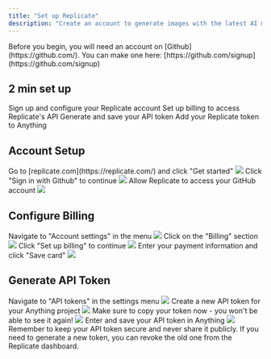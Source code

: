 ```yaml
---
title: "Set up Replicate"
description: "Create an account to generate images with the latest AI models."
---
```


<Note>
  Before you begin, you will need an account on [Github](https://github.com/). You can make one here: [https://github.com/signup](https://github.com/signup)
</Note>

## 2 min set up

<CardGroup cols={2}>
  <Card title="Create Account" icon="user">
    Sign up and configure your Replicate account
  </Card>
  <Card title="Configure Billing" icon="credit-card">
    Set up billing to access Replicate's API
  </Card>
  <Card title="Get API Token" icon="key">
    Generate and save your API token
  </Card>
  <Card title="Connect to Anything" icon="plug">
    Add your Replicate token to Anything
  </Card>
</CardGroup>

## Account Setup

<Steps>
  <Step title="Visit Replicate">
    Go to [replicate.com](https://replicate.com/) and click "Get started"
    <img src="/images/replicate/replicate-get-started.png" style={{ borderRadius: '0.5rem' }} />
  </Step>

  <Step title="Sign in with GitHub">
    Click "Sign in with Github" to continue
    <img src="/images/replicate/replicate-github-signin.png" style={{ borderRadius: '0.5rem' }} />
  </Step>

  <Step title="Authorize Access">
    Allow Replicate to access your GitHub account
    <img src="/images/replicate/replicate-authorize.png" style={{ borderRadius: '0.5rem' }} />
  </Step>
</Steps>

## Configure Billing

<Steps>
  <Step title="Open Account Settings">
    Navigate to "Account settings" in the menu
    <img src="/images/replicate/replicate-account-settings.png" style={{ borderRadius: '0.5rem' }} />
  </Step>

  <Step title="Access Billing">
    Click on the "Billing" section
    <img src="/images/replicate/replicate-billing-menu.png" style={{ borderRadius: '0.5rem' }} />
  </Step>

  <Step title="Set Up Payment">
    Click "Set up billing" to continue
    <img src="/images/replicate/replicate-setup-billing.png" style={{ borderRadius: '0.5rem' }} />
  </Step>

  <Step title="Add Payment Method">
    Enter your payment information and click "Save card"
    <img src="/images/replicate/replicate-save-card.png" style={{ borderRadius: '0.5rem' }} />
  </Step>
</Steps>

## Generate API Token

<Steps>
  <Step title="Access API Tokens">
    Navigate to "API tokens" in the settings menu
    <img src="/images/replicate/replicate-api-tokens.png" style={{ borderRadius: '0.5rem' }} />
  </Step>

  <Step title="Create New Token">
    Create a new API token for your Anything project
    <img src="/images/replicate/replicate-create-token.png" style={{ borderRadius: '0.5rem' }} />
  </Step>

  <Step title="Copy Token">
    <Warning>
      Make sure to copy your token now - you won't be able to see it again!
    </Warning>
    <img src="/images/replicate/replicate-copy-token.png" style={{ borderRadius: '0.5rem' }} />
  </Step>

  <Step title="Add to Anything">
    Enter and save your API token in Anything
    <img src="/images/replicate/replicate-save-token.png" style={{ borderRadius: '0.5rem' }} />
  </Step>
</Steps>

<Note>
  Remember to keep your API token secure and never share it publicly. If you need to generate a new token, you can revoke the old one from the Replicate dashboard.
</Note>
